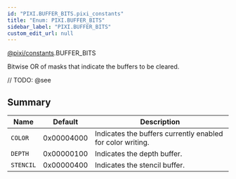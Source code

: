 ```yaml
---
id: "PIXI.BUFFER_BITS.pixi_constants"
title: "Enum: PIXI.BUFFER_BITS"
sidebar_label: "PIXI.BUFFER_BITS"
custom_edit_url: null
---
```


[@pixi/constants](../modules/pixi_constants).BUFFER_BITS


Bitwise OR of masks that indicate the buffers to be cleared.



// TODO: @see

        

## Summary
| Name                 | Default    | Description                                                |
| -------------------- | ---------- | ---------------------------------------------------------- |
| <code>COLOR</code>   | 0x00004000 | Indicates the buffers currently enabled for color writing. |
| <code>DEPTH</code>   | 0x00000100 | Indicates the depth buffer.                                |
| <code>STENCIL</code> | 0x00000400 | Indicates the stencil buffer.                              |

    
